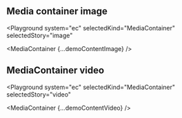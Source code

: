 

## Media container image

<Playground
  system="ec"
  selectedKind="MediaContainer"
  selectedStory="image"
>
  <MediaContainer {...demoContentImage} />
</Playground>



## MediaContainer video

<Playground
  system="ec"
  selectedKind="MediaContainer"
  selectedStory="video"
>
  <MediaContainer {...demoContentVideo} />
</Playground>
